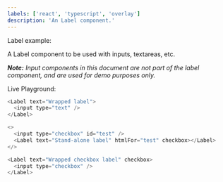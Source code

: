 ```yaml
---
labels: ['react', 'typescript', 'overlay']
description: 'An Label component.'
---
```



Label example:

A Label component to be used with inputs, textareas, etc.

**_Note:_** _Input components in this document are not part of the label component, and are used for demo purposes only._

Live Playground:

```js live
<Label text="Wrapped label">
  <input type="text" />
</Label>
```

```js live
<>
  <input type="checkbox" id="test" />
  <Label text="Stand-alone label" htmlFor="test" checkbox></Label>
</>
```

```js live
<Label text="Wrapped checkbox label" checkbox>
  <input type="checkbox" />
</Label>
```
